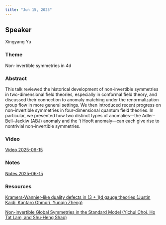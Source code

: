 ```yaml
---
title: "Jun 15, 2025"
---
```


## Speaker
Xingyang Yu

### Theme
Non-invertible symmetries in 4d

### Abstract
This talk reviewed the historical development of non-invertible symmetries in two-dimensional field theories, especially in conformal field theory, and discussed their connection to anomaly matching under the renormalization group flow in more general settings. We then introduced recent progress on non-invertible symmetries in four-dimensional quantum field theories. In particular, we presented how two distinct types of anomalies—the Adler–Bell–Jackiw (ABJ) anomaly and the ’t Hooft anomaly—can each give rise to nontrivial non-invertible symmetries.

### Video  
[Video 2025-06-15](https://drive.google.com/file/d/1Ncau2dNOljxYbiFYyExCyQWf74GkGKEx/view?usp=sharing)

### Notes  
[Notes 2025-06-15](https://drive.google.com/file/d/1RnJNqaXhME2pAr3FKv0jMIBLdvVCf0RC/view?usp=sharing)

### Resources  
[Kramers-Wannier-like duality defects in (3 + 1)d gauge theories (Justin Kaidi, Kantaro Ohmori, Yunqin Zheng)](https://drive.google.com/file/d/1Vq-MEOWPv-VugUq2KawI3WIrl6YI2DJ4/view?usp=sharing)

[Non-invertible Global Symmetries in the Standard Model (Yichul Choi, Ho Tat Lam, and Shu-Heng Shao)](https://drive.google.com/file/d/1QLWcMdcyKvH5YADCu-yoMufcveO7lUBT/view?usp=sharing)